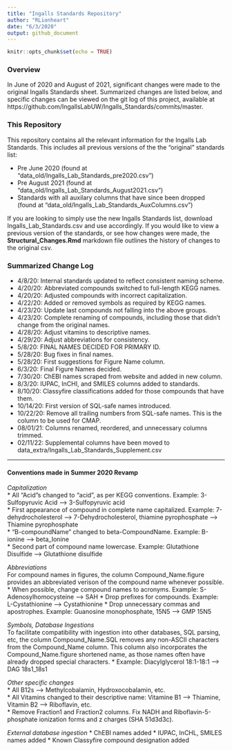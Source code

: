 ```yaml
---
title: "Ingalls Standards Repository"
author: "RLionheart"
date: "6/3/2020"
output: github_document
---
```


```r
knitr::opts_chunk$set(echo = TRUE)
```

<!--This document was created by knitting the README.Rmd file. Please edit that instead.-->

### Overview
In June of 2020 and August of 2021, significant changes were made to the original Ingalls Standards sheet. Summarized changes are listed below, and specific changes can be viewed on the git log of this project, available at https://github.com/IngallsLabUW/Ingalls_Standards/commits/master.

### This Repository 
This repository contains all the relevant information for the Ingalls Lab Standards. This includes all previous versions of the the "original" standards list: 

- Pre June 2020 (found at "data_old/Ingalls_Lab_Standards_pre2020.csv") 
- Pre August 2021 (found at "data_old/Ingalls_Lab_Standards_August2021.csv") 
- Standards with all auxilary columns that have since been dropped (found at "data_old/Ingalls_Lab_Standards_AuxColumns.csv")

If you are looking to simply use the new Ingalls Standards list, download Ingalls_Lab_Standards.csv and use accordingly. If you would like to view a previous version of the standards, or see how changes were made, the **Structural_Changes.Rmd** markdown file outlines the history of changes to the original csv.


### Summarized Change Log
  - 4/8/20: Internal standards updated to reflect consistent naming scheme.  
  - 4/20/20: Abbreviated compounds switched to full-length KEGG names.  
  - 4/20/20: Adjusted compounds with incorrect capitalization.  
  - 4/22/20: Added or removed symbols as required by KEGG names.  
  - 4/23/20: Update last compounds not falling into the above groups.
  - 4/23/20: Complete renaming of compounds, including those that didn't change from the original names.
  - 4/28/20: Adjust vitamins to descriptive names.
  - 4/29/20: Adjust abbreviations for consistency.
  - 5/8/20: FINAL NAMES DECIDED FOR PRIMARY ID.
  - 5/28/20: Bug fixes in final names.
  - 5/28/20: First suggestions for Figure Name column.
  - 6/3/20: Final Figure Names decided.
  - 7/30/20: ChEBI names scraped from website and added in new column.
  - 8/3/20: IUPAC, InCHI, and SMILES columns added to standards.
  - 8/10/20: Classyfire classifications added for those compounds that have them.
  - 10/14/20: First version of SQL-safe names introduced. 
  - 10/22/20: Remove all trailing numbers from SQL-safe names. This is the column to be used for CMAP.
  - 08/01/21: Columns renamed, reordered, and unnecessary columns trimmed.
  - 02/11/22: Supplemental columns have been moved to data_extra/Ingalls_Lab_Standards_Supplement.csv

------

#### Conventions made in Summer 2020 Revamp

*Capitalization*  
* All "Acid"s changed to "acid", as per KEGG conventions. Example: 3-Sulfopyruvic Acid --> 3-Sulfopyruvic acid  
* First appearance of compound in complete name capitalized. Example: 7-dehydrocholesterol --> 7-Dehydrocholesterol, thiamine pyrophosphate --> Thiamine pyrophosphate  
* "B-compoundName" changed to beta-CompoundName. Example: B-ionine --> beta_Ionine  
* Second part of compound name lowercase. Example: Glutathione Disulfide --> Glutathione disulfide  

*Abbreviations*  
For compound names in figures, the column Compound_Name.figure provides an abbreviated verison of the compound name whenever possible.
* When possible, change compound names to acronyms. Example: S-Adenosylhomocysteine --> SAH
* Drop prefixes for compounds. Example: L-Cystathionine --> Cystathionine
* Drop unnecessary commas and apostrophes. Example: Guanosine monophosphate, 15N5 --> GMP 15N5

*Symbols, Database Ingestions*  
To facilitate compatibility with ingestion into other databases, SQL parsing, etc, the column Compound_Name.SQL removes any non-ASCII characters from the Compound_Name column. This column also incorporates the Compound_Name.figure shortened name, as those names often have already dropped special characters. 
* Example: Diacylglycerol 18:1-18:1 --> DAG 18s1_18s1

*Other specific changes*  
* All B12s --> Methylcobalamin, Hydroxocobalamin, etc.  
* All Vitamins changed to their descriptive name: Vitamine B1 --> Thiamine, Vitamin B2 --> Riboflavin, etc.  
* Remove Fraction1 and Fraction2 columns. Fix NADH and Riboflavin-5-phosphate ionization forms and z charges (SHA 51d3d3c).

*External database ingestion*
* ChEBI names added
* IUPAC, InCHL, SMILES names added
* Known Classyfire compound designation added

